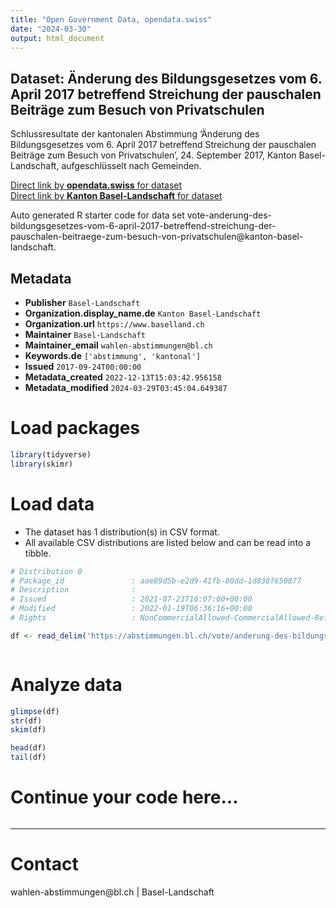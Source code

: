 ```yaml
---
title: "Open Government Data, opendata.swiss"
date: "2024-03-30"
output: html_document
---
```


## Dataset: Änderung des Bildungsgesetzes vom 6. April 2017 betreffend Streichung der pauschalen Beiträge zum Besuch von Privatschulen

Schlussresultate der kantonalen Abstimmung 'Änderung des Bildungsgesetzes vom 6. April 2017 betreffend Streichung der pauschalen Beiträge zum Besuch von Privatschulen', 24. September 2017, Kanton Basel-Landschaft, aufgeschlüsselt nach Gemeinden.

[Direct link by **opendata.swiss** for dataset](https://opendata.swiss/de/dataset/anderung-des-bildungsgesetzes-vom-6-april-2017-betreffend-streichung-der-pauschalen-beitrage-zu)<br>
[Direct link by **Kanton Basel-Landschaft** for dataset](https://abstimmungen.bl.ch/vote/anderung-des-bildungsgesetzes-vom-6-april-2017-betreffend-streichung-der-pauschalen-beitraege-zum-besuch-von-privatschulen/data)

Auto generated R starter code for data set vote-anderung-des-bildungsgesetzes-vom-6-april-2017-betreffend-streichung-der-pauschalen-beitraege-zum-besuch-von-privatschulen@kanton-basel-landschaft.

## Metadata

- **Publisher** `Basel-Landschaft`
- **Organization.display_name.de** `Kanton Basel-Landschaft`
- **Organization.url** `https://www.baselland.ch`
- **Maintainer** `Basel-Landschaft`
- **Maintainer_email** `wahlen-abstimmungen@bl.ch`
- **Keywords.de** `['abstimmung', 'kantonal']`
- **Issued** `2017-09-24T00:00:00`
- **Metadata_created** `2022-12-13T15:03:42.956158`
- **Metadata_modified** `2024-03-29T03:45:04.649387`


# Load packages

```r

library(tidyverse)
library(skimr)

```

# Load data

-   The dataset has 1 distribution(s) in CSV format.
-   All available CSV distributions are listed below and can be read into a tibble.

```r

# Distribution 0
# Package_id               : aae89d5b-e2d9-41fb-80dd-1d838f650877
# Description              : 
# Issued                   : 2021-07-23T16:07:00+00:00
# Modified                 : 2022-01-19T06:36:16+00:00
# Rights                   : NonCommercialAllowed-CommercialAllowed-ReferenceRequired

df <- read_delim('https://abstimmungen.bl.ch/vote/anderung-des-bildungsgesetzes-vom-6-april-2017-betreffend-streichung-der-pauschalen-beitraege-zum-besuch-von-privatschulen/data-csv')



```

# Analyze data

```r

glimpse(df)
str(df)
skim(df)

head(df)
tail(df)

```

# Continue your code here...

```r

```

------------------------------------------------------------------------

# Contact

wahlen-abstimmungen@bl.ch | Basel-Landschaft
